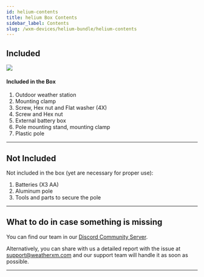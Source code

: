 ```yaml
---
id: helium-contents
title: helium Box Contents
sidebar_label: Contents
slug: /wxm-devices/helium-bundle/helium-contents
---
```



## Included

<section class="explanation">
  <img src={useBaseUrl("img/wxm-devices/helium-bundle/Contents.svg")} />
  <div>
    <h4>Included in the Box</h4>
    <ol>
      <li>Outdoor weather station</li>
      <li>Mounting clamp</li>
      <li>Screw, Hex nut and Flat washer (4X)</li>
      <li>Screw and Hex nut </li>
      <li>External battery box </li>
      <li>Pole mounting stand, mounting clamp</li>
      <li>Plastic pole</li>
    </ol>
  </div>
</section>

<hr/>

## Not Included

Not included in the box (yet are necessary for proper use):
1. Batteries (X3 AA)
1. Aluminum pole
1. Tools and parts to secure the pole 

<hr/>


## What to do in case something is missing

<p>You can find our team in our <a href="https://weatherxm.com/discord" target="_blank" rel="noopener noreferrer">Discord Community Server</a>.</p>

Alternatively, you can share with us a detailed report with the issue at support@weatherxm.com and our support team will handle it as soon as possible.

<hr/>
